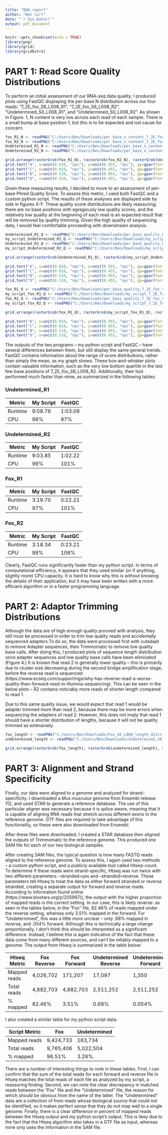 ---
title: "QAA_report"
author: "Ben Carr"
date: "`r Sys.Date()`"
output: pdf_document
---

```{r setup, include=FALSE}
knitr::opts_chunk$set(echo = TRUE)
library(png)
library(grid)
library(gridExtra)
```

# PART 1: Read Score Quality Distributions

To perform an initial assessment of our RNA-seq data quality, I produced plots using FastQC displaying the per-base N distribution across our four reads: "7_2E_fox_S6_L008_R1", "7_2E_fox_S6_L008_R2", "Undetermined_S0_L008_R1", and "Undetermined_S0_L008_R2". As shown in Figure. 1, N content is very low across each read of each sample. There is a small bump at base position 1, but this is to be expected and not cause for concern. 

```{r, echo = FALSE, fig.cap = "FastQC generated per-base N content distributions for (A) 7_2E_fox_S6_L008_R1, (B) 7_2E_fox_S6_L008_R2, (C) Undetermined_S0_L008_R1, (D) Undetermined_S0_L008_R2", fig.height = 5, fig.width = 8}
fox_R1_N <- readPNG("C:/Users/Ben/Downloads/per_base_n_content_7_2E_fox_S6_L008_R1")
fox_R2_N <- readPNG("C:/Users/Ben/Downloads/per_base_n_content_7_2E_fox_S6_L008_R2")
Undetermined_R1_N <- readPNG("C:/Users/Ben/Downloads/per_base_n_content_Undetermined_S0_L008_R1")
Undetermined_R2_N <- readPNG("C:/Users/Ben/Downloads/per_base_n_content_Undetermined_S0_L008_R1")

grid.arrange(rasterGrob(fox_R1_N), rasterGrob(fox_R2_N), rasterGrob(Undetermined_R1_N), rasterGrob(Undetermined_R2_N), nrow = 2, ncol = 2)
grid.text("A", x=unit(0.018, "npc"), y=unit(0.955, "npc"), gp=gpar(fontsize=10, col="grey25"))
grid.text("C", x=unit(0.018, "npc"), y=unit(0.455, "npc"), gp=gpar(fontsize=10, col="grey25"))
grid.text("B", x=unit(0.518, "npc"), y=unit(0.955, "npc"), gp=gpar(fontsize=10, col="grey25"))
grid.text("D", x=unit(0.518, "npc"), y=unit(0.455, "npc"), gp=gpar(fontsize=10, col="grey25"))
```

Given these reassuring results, I decided to move to an assessment of per-base Phred Quality Score. To assess this metric, I used both FastQC and a custom python script. The results of these analyses are displayed side by side in figures X-Y. These quality score distributions are likely reassuring; there are no base positions with egregiously low quality scores, and the relatively low quality at the beginning of each read is an expected result that will be removed by quality trimming. Given the high quality of sequencing data, I would feel comfortable proceeding with downstream analysis.

```{r, echo = FALSE, fig.cap = "Per-base Phred Quality Score distributions for Undetermined_S0_L008 from (A) Read 1, FastQC, (B) Read 1, a custom python script, (C) Read 2, FastQC, and (D) Read 2, custom python script", fig.height = 5, fig.width = 8}
Undetermined_R1_Q <- readPNG("C:/Users/Ben/Downloads/per_base_quality_Undetermined_S0_L008_R1")
my_script_Undetermined_R1_Q <- readPNG("C:/Users/Ben/Downloads/my_script_Undetermined_S0_L008_R1_001_distribution")
Undetermined_R2_Q <- readPNG("C:/Users/Ben/Downloads/per_base_quality_Undetermined_S0_L008_R2")
my_script_Undetermined_R2_Q <- readPNG("C:/Users/Ben/Downloads/my_script_Undetermined_S0_L008_R2_001_distribution")

grid.arrange(rasterGrob(Undetermined_R1_Q), rasterGrob(my_script_Undetermined_R1_Q), rasterGrob(Undetermined_R2_Q), rasterGrob(my_script_Undetermined_R2_Q), nrow = 2, ncol = 2)

grid.text("A", x=unit(0.018, "npc"), y=unit(0.955, "npc"), gp=gpar(fontsize=10, col="grey25"))
grid.text("C", x=unit(0.018, "npc"), y=unit(0.455, "npc"), gp=gpar(fontsize=10, col="grey25"))
grid.text("B", x=unit(0.518, "npc"), y=unit(0.955, "npc"), gp=gpar(fontsize=10, col="grey25"))
grid.text("D", x=unit(0.518, "npc"), y=unit(0.455, "npc"), gp=gpar(fontsize=10, col="grey25"))
```

```{r, echo = FALSE, fig.cap = "Per-base Phred Quality Score distributions for 7_2E_fox_S6_L008 from (A) Read 1, FastQC, (B) Read 1, a custom python script, (C) Read 2, FastQC, and (D) Read 2, custom python script", fig.height = 5, fig.width = 8}
fox_R1_Q <- readPNG("C:/Users/Ben/Downloads/per_base_quality_7_2E_fox_S6_L008_R1")
my_script_fox_R1_Q <- readPNG("C:/Users/Ben/Downloads/my_script_7_2E_fox_S6_L008_R1_001_distribution")
fox_R2_Q <- readPNG("C:/Users/Ben/Downloads/per_base_quality_7_2E_fox_S6_L008_R2")
my_script_fox_R2_Q <- readPNG("C:/Users/Ben/Downloads/my_script_7_2E_fox_S6_L008_R2_001_distribution")

grid.arrange(rasterGrob(fox_R1_Q), rasterGrob(my_script_fox_R1_Q), rasterGrob(fox_R2_Q), rasterGrob(my_script_fox_R2_Q), nrow = 2, ncol = 2)

grid.text("A", x=unit(0.018, "npc"), y=unit(0.955, "npc"), gp=gpar(fontsize=10, col="grey25"))
grid.text("C", x=unit(0.018, "npc"), y=unit(0.455, "npc"), gp=gpar(fontsize=10, col="grey25"))
grid.text("B", x=unit(0.518, "npc"), y=unit(0.955, "npc"), gp=gpar(fontsize=10, col="grey25"))
grid.text("D", x=unit(0.518, "npc"), y=unit(0.455, "npc"), gp=gpar(fontsize=10, col="grey25"))
```

\newpage

The outputs of the two programs -- my python script and FastQC -- have several differences between them, but still display the same general trends. FastQC contains information about the range of score distributions, rather than simply the mean, as my graph shows. These box-and-whisker plots contain valuable information, such as the very low bottom quartile in the last few base positions of 7_2E_fox_S6_L008_R2. Additionally, their tool performed much faster than mine, as summarized in the following tables:

### Undetermined_R1

| Metric |  My Script     | FastQC
| -------- | ------- | ------- |
| Runtime  |   9:08.76   | 1:03.09    |
| CPU | 98%    | 97%    |

### Undetermined_R2

| Metric |  My Script     | FastQC
| -------- | ------- | ------- |
| Runtime  |   9:03.85   | 1:02.22    |
| CPU | 99%    | 101%    |


### Fox_R1

| Metric |  My Script     | FastQC
| -------- | ------- | ------- |
| Runtime  |    3:19.70   | 0:22.21    |
| CPU | 97%  | 101%    |

### Fox_R2

| Metric |  My Script     | FastQC
| -------- | ------- | ------- |
| Runtime  |    3:18.34   | 0:23.21    |
| CPU | 99%  | 106%    |


Clearly, FastQC runs significantly faster than my python script. In terms of computational efficiency, it appears that they used similar (or if anything, slightly more) CPU capacity. It is hard to know why this is without knowing the details of their application, but it may have been written with a more efficient algorithm or in a faster programming language.


# PART 2: Adaptor Trimming Distributions

Although the data are of high enough quality  proceed with analysis, they still must be processed in order to trim low quality reads and accidentally sequenced adapters.To do so, the data were processed first with cutadapt to remove Adapter sequences, then Trimmomatic to remove low quality base calls. After doing this, I produced plots of sequence length distribution once adapter sequences and low quality base calls have been eliminated (Figure 4.) It is known that read 2 is generally lower quality -- this is primarily due to cluster size decreasing during the second bridge amplification stage, before the reverse read is sequenced (https://www.ecseq.com/support/ngs/why-has-reverse-read-a-worse-quality-than-forward-read-in-Illumina-sequencing). This can be seen in the below plots -- R2 contains noticably more reads of shorter length compared to read 1. 

Due to this same quality issue, we would expect that read 1 would be adapter trimmed more than read 2, because there may be more errors when sequencing the adapters of read 2. However, this does not imply that read 1 should have a shorter distribution of lengths, because it will not be quality trimmed as extensively. 


```{r, echo = FALSE, fig.cap = "Read length distributions after adapter cutting and quality trimming, for 7_2E_fox_S6_L008 (top) and Undetermined_S0_L008 (bottom), log scale"}

fox_length <- readPNG("C:/Users/Ben/Downloads/Fox_S6_L008_length_distribution_line.png")
undetermined_length <- readPNG("C:/Users/Ben/Downloads/Undetermined_S0_L008_length_distribution_line.png")

grid.arrange(rasterGrob(fox_length), rasterGrob(undetermined_length), nrow = 2, ncol = 1)
```



# PART 3: Alignment and Strand Specificity 



Finally, our data were aligned to a genome and analyzed for strand-specificity. I downloaded a *Mus musculus* genome from Ensembl release 112, and used STAR to generate a reference database. The use of this particular aligner was necessary because it is splice aware, meaning that it is capable of aligning RNA reads that stretch across different exons in the reference genome. GTF files are required to take advantage of this functionality, so these were also downloaded from Ensembl. 

After these files were downloaded, I created a STAR database then aligned the outputs of Trimmomatic to the reference genome. This produced one SAM file for each of our two biological samples. 

After creating SAM files, the typical question is how many FASTQ reads aligned to the reference genome. To assess this, I again used two methods -- a custom python script, and a publicly available tool called Htseq-count. To determine if these reads were strand-specific, Htseq was run twice with two different parameters: --stranded=yes and --stranded=reverse. These parameters tell Htseq to treat the data as either forward stranded or reverse stranded, creating a separate output for forward and reverse reads. According to information found online (https://www.biostars.org/p/205987/), the output with the higher proportion of mapped reads is the correct setting. In our case, this is likely reverse: as seen in the tables below, in the "Fox" file, 82.46% of reads mapped under the reverse setting, whereas only 3.51% mapped in the forward. For "Undetermined", this was a little more unclear -- only .68% mapped in reverse, and .054% forward. Although this is technically a large change proportionally, I don't think this should be interpreted as a significant difference. Instead, I believe this is again indicative of the fact that these data come from many different sources, and can't be reliably mapped to a genome. The output from Htseq is summarized in the table below:

| Htseq Metric |  Fox Reverse     | Fox Forward | Undetermined Reverse | Undetermined Forward
| -------- | ------- | ------- | ------- | -------
| Mapped reads | 4,026,702 | 171,207 | 17,097 | 1,350
| Total reads  |    4,882,703   | 4,882,703    | 2,511,252 | 2,511,252
| % mapped | 82.46%  |   3.51%  | 0.68% | 0.054%

I also created a similar table for my python script data:


| Script Metric |  Fox | Undetermined
| -------- | ------- | ------- |
| Mapped reads | 9,424,733 | 163,734 
| Total reads  |    9,765,406   | 5,022,504
| % mapped | 96.51%  |   3.26%  

There are a number of interesting things to note in these tables. First, I can confirm that the sum of the total reads for each forward and reverse file in Htseq matches the total reads of each file as analyzed by my script, a reassuring finding. Second, we can note the clear discrepancy in matched reads between the "Fox" file and the "Undetermined" file, the reason for which should be obvious from the name of the latter. The "Undetermined" data are a collection of from reads whose biological source that could not be identified, so it makes perfect sense that they do not map well to a single genome. Finally, there is a clear difference in percent of mapped reads between the Htseq output and my python script's output. This is likey due to the fact that the Htseq algorithm also takes in a GTF file as input, whereas mine only uses the information in the SAM file.
